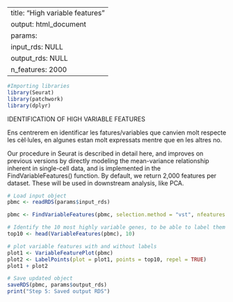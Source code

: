 
---
title: "High variable features"
output: html_document
params:
  input_rds: NULL
  output_rds: NULL
  n_features: 2000
---


```r
#Importing libraries
library(Seurat)
library(patchwork)
library(dplyr)
```

IDENTIFICATION OF HIGH VARIABLE FEATURES 

Ens centrerem en identificar les fatures/variables que canvien molt respecte les cèl·lules, en algunes estan molt expressats mentre que en les altres no. 

Our procedure in Seurat is described in detail here, and improves on previous versions by directly modeling the mean-variance relationship inherent in single-cell data, and is implemented in the FindVariableFeatures() function. By default, we return 2,000 features per dataset. These will be used in downstream analysis, like PCA.

```r
# Load input object
pbmc <- readRDS(params$input_rds)

pbmc <- FindVariableFeatures(pbmc, selection.method = "vst", nfeatures = params$n_features) # Aquí marques quants gens vols 

# Identify the 10 most highly variable genes, to be able to label them in the plot 
top10 <- head(VariableFeatures(pbmc), 10)

# plot variable features with and without labels
plot1 <- VariableFeaturePlot(pbmc)
plot2 <- LabelPoints(plot = plot1, points = top10, repel = TRUE)
plot1 + plot2

# Save updated object
saveRDS(pbmc, params$output_rds)
print("Step 5: Saved output RDS")

```
